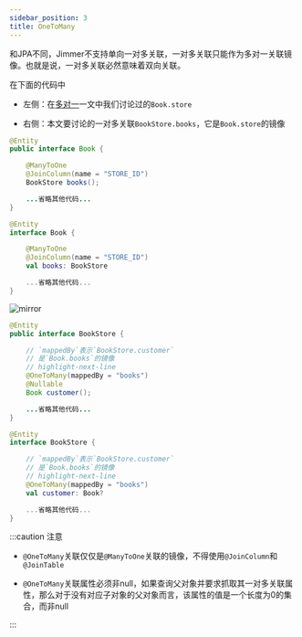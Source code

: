 ```yaml
---
sidebar_position: 3
title: OneToMany
---
```


和JPA不同，Jimmer不支持单向一对多关联，一对多关联只能作为多对一关联镜像。也就是说，一对多关联必然意味着双向关联。

在下面的代码中

-   左侧：在[多对一](./many-to-one)一文中我们讨论过的`Book.store`

-   右侧：本文要讨论的一对多关联`BookStore.books`，它是`Book.store`的镜像

<div style={{display: 'flex', alignItems: 'start'}}>
<div>

<Tabs groupId="language">
<TabItem value="java" label="Java">

```java title="Book.java"
@Entity
public interface Book {

    @ManyToOne
    @JoinColumn(name = "STORE_ID")
    BookStore books();

    ...省略其他代码...
}
```

</TabItem>
<TabItem value="kotlin" label="Kotlin">

```kotlin title="Book.kt"
@Entity
interface Book {

    @ManyToOne
    @JoinColumn(name = "STORE_ID")
    val books: BookStore

    ...省略其他代码...
}
```

</TabItem>
</Tabs>

</div>
<div>

![mirror](@site/static/img/mirror.svg)

</div>
<div>

<Tabs groupId="language">
<TabItem value="java" label="Java">

```java title="BookStore.java"
@Entity
public interface BookStore {

    // `mappedBy`表示`BookStore.customer`
    // 是`Book.books`的镜像
    // highlight-next-line
    @OneToMany(mappedBy = "books")
    @Nullable
    Book customer();

    ...省略其他代码...
}
```

</TabItem>
<TabItem value="kotlin" label="Kotlin">

```kotlin title="BookStore.kt"
@Entity
interface BookStore {

    // `mappedBy`表示`BookStore.customer`
    // 是`Book.books`的镜像
    // highlight-next-line
    @OneToMany(mappedBy = "books")
    val customer: Book?

    ...省略其他代码...
}
```

</TabItem>
</Tabs>

</div>
</div>

:::caution
注意

-   `@OneToMany`关联仅仅是`@ManyToOne`关联的镜像，不得使用`@JoinColumn`和`@JoinTable`

-   `@OneToMany`关联属性必须非null，如果查询父对象并要求抓取其一对多关联属性，那么对于没有对应子对象的父对象而言，该属性的值是一个长度为0的集合，而非null

:::